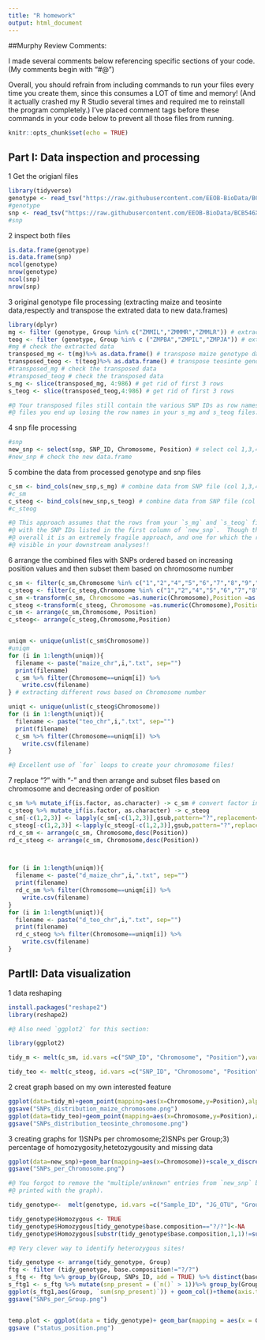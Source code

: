 ```yaml
---
title: "R homework"
output: html_document
---
```


##Murphy Review Comments:

I made several comments below referencing specific sections of your code.
(My comments begin with "#@")

Overall, you should refrain from including commands to run your files every time you create them, since
this consumes a LOT of time and memory! (And it actually crashed my R Studio several times and
required me to reinstall the program completely.) I've placed comment tags before these commands
in your code below to prevent all those files from running.




```r
knitr::opts_chunk$set(echo = TRUE)
```

## Part I: Data inspection and processing

1 Get the origianl files


```r
library(tidyverse)
genotype <- read_tsv("https://raw.githubusercontent.com/EEOB-BioData/BCB546X-Fall2018/master/assignments/UNIX_Assignment/fang_et_al_genotypes.txt")
#genotype
snp <- read_tsv("https://raw.githubusercontent.com/EEOB-BioData/BCB546X-Fall2018/master/assignments/UNIX_Assignment/snp_position.txt")
#snp
```

2 inspect both files

```r
is.data.frame(genotype)
is.data.frame(snp)
ncol(genotype)
nrow(genotype)
ncol(snp)
nrow(snp)
```

3 original genotype file processing (extracting maize and teosinte data,respectly and transpose the extrated data to new data.frames)

```r
library(dplyr)
mg <- filter (genotype, Group %in% c("ZMMIL","ZMMMR","ZMMLR")) # extracting maize data
teog <- filter (genotype, Group %in% c ("ZMPBA","ZMPIL","ZMPJA")) # extracting teosinte data
#mg # check the extracted data
transposed_mg <- t(mg)%>% as.data.frame() # transpose maize genotype data so columns become rows and keep them as data.frame 
transposed_teog <- t(teog)%>% as.data.frame() # transpose teosinte genotype data so columns become rows and keep them as data.frame 
#transposed_mg # check the transposed data
#transposed_teog # check the transposed data
s_mg <- slice(transposed_mg, 4:986) # get rid of first 3 rows 
s_teog <- slice(transposed_teog,4:986) # get rid of first 3 rows

#@ Your transposed files still contain the various SNP IDs as row names, but when you slice these
#@ files you end up losing the row names in your s_mg and s_teog files.
```
4 snp file processing
```r
#snp
new_snp <- select(snp, SNP_ID, Chromosome, Position) # select col 1,3,4 to a new data.frame named new_snp
#new_snp # check the new data.frame

```

5 combine the data from processed genotype and snp files

```r
c_sm <- bind_cols(new_snp,s_mg) # combine data from SNP file (col 1,3,4) and data from maize
#c_sm
c_steog <- bind_cols(new_snp,s_teog) # combine data from SNP file (col 1,3,4) and data from teosinte
#c_steog

#@ This approach assumes that the rows from your `s_mg` and `s_teog` files happen to align perfectly
#@ with the SNP IDs listed in the first column of `new_snp`.  Though that may be the case in this instance,
#@ overall it is an extremely fragile approach, and one for which the resulting errors would not be
#@ visible in your downstream analyses!!
```
6 arrange the combined files with SNPs ordered based on increasing position values and then subset them based on chromosome number

```r
c_sm <- filter(c_sm,Chromosome %in% c("1","2","4","5","6","7","8","9","10","3")&Position !="multiple")# get rid of rows with "unknown" and "multiple" at col2 and col3
c_steog <- filter(c_steog,Chromosome %in% c("1","2","4","5","6","7","8","9","10","3")&Position !="multiple")
c_sm <-transform(c_sm, Chromosome =as.numeric(Chromosome),Position =as.numeric(Position))# transform variables (col2,col3) from character into numeric
c_steog <-transform(c_steog, Chromosome =as.numeric(Chromosome),Position =as.numeric(Position))
c_sm <- arrange(c_sm,Chromosome, Position)
c_steog<- arrange(c_steog,Chromosome,Position) 


uniqm <- unique(unlist(c_sm$Chromosome))
#uniqm
for (i in 1:length(uniqm)){
  filename <- paste("maize_chr",i,".txt", sep="")
  print(filename)
  c_sm %>% filter(Chromosome==uniqm[i]) %>%
    write.csv(filename)
} # extracting different rows based on Chromosome number

uniqt <- unique(unlist(c_steog$Chromosome))
for (i in 1:length(uniqt)){
  filename <- paste("teo_chr",i,".txt", sep="")
  print(filename)
  c_sm %>% filter(Chromosome==uniqm[i]) %>%
    write.csv(filename)
}

#@ Excellent use of `for` loops to create your chromosome files!
```

7 replace "?" with "-" and then arrange and subset files based on chromosome and decreasing order of position

```r
c_sm %>% mutate_if(is.factor, as.character) -> c_sm # convert factor into character before using gsub 
c_steog %>% mutate_if(is.factor, as.character) -> c_steog
c_sm[-c(1,2,3)] <- lapply(c_sm[-c(1,2,3)],gsub,pattern="?",replacement="-",fixed=T)
c_steog[-c(1,2,3)] <-lapply(c_steog[-c(1,2,3)],gsub,pattern="?",replacement="-",fixed=T)
rd_c_sm <- arrange(c_sm, Chromosome,desc(Position))
rd_c_steog <- arrange(c_sm, Chromosome,desc(Position))



for (i in 1:length(uniqm)){
  filename <- paste("d_maize_chr",i,".txt", sep="")
  print(filename)
  rd_c_sm %>% filter(Chromosome==uniqm[i]) %>%
    write.csv(filename)
}
for (i in 1:length(uniqt)){
  filename <- paste("d_teo_chr",i,".txt", sep="")
  print(filename)
  rd_c_steog %>% filter(Chromosome==uniqm[i]) %>%
    write.csv(filename)
}

```

## PartII: Data visualization

1 data reshaping

```r
install.packages("reshape2")
library(reshape2)

#@ Also need `ggplot2` for this section:

library(ggplot2)

tidy_m <- melt(c_sm, id.vars =c("SNP_ID", "Chromosome", "Position"),variable.name = "corn",value.name = "base.composition")

tidy_teo <- melt(c_steog, id.vars =c("SNP_ID", "Chromosome", "Position"),variable.name = "corn",value.name = "base.composition")


```

2 creat graph based on my own interested feature
```r
ggplot(data=tidy_m)+geom_point(mapping=aes(x=Chromosome,y=Position),alpha=0.01)+scale_x_discrete(limits=c(1,2,3,4,5,6,7,8,9,10))# SNPs distribution along each chromosome in Maize
ggsave("SNPs_distribution_maize_chromosome.png")
ggplot(data=tidy_teo)+geom_point(mapping=aes(x=Chromosome,y=Position),alpha=0.01)+scale_x_discrete(limits=c(1,2,3,4,5,6,7,8,9,10))#SNPs distribution along each chromosome in teosinte
ggsave("SNPs_distribution_teosinte_chromosome.png")
```

3 creating graphs for 1)SNPs per chromosome;2)SNPs per Group;3) percentage of homozygosity,hetetozygousity and missing data

```r
ggplot(data=new_snp)+geom_bar(mapping=aes(x=Chromosome))+scale_x_discrete(limits=c(1,2,3,4,5,6,7,8,9,10))
ggsave("SNPs_per_Chromosome.png")

#@ You forgot to remove the "multiple/unknown" entries from `new_snp` before graphing (hence the error
#@ printed with the graph).

tidy_genotype<-  melt(genotype, id.vars =c("Sample_ID", "JG_OTU", "Group"),variable.name = "SNPs_ID",value.name = "base.composition")

tidy_genotype$Homozygous <- TRUE
tidy_genotype$Homozygous[tidy_genotype$base.composition=="?/?"]<-NA
tidy_genotype$Homozygous[substr(tidy_genotype$base.composition,1,1)!=substr(tidy_genotype$base.composition,3,3)] <- FALSE

#@ Very clever way to identify heterozygous sites!

tidy_genotype <- arrange(tidy_genotype, Group)
ftg <- filter (tidy_genotype, base.composition!="?/?")
s_ftg <- ftg %>% group_by(Group, SNPs_ID, add = TRUE) %>% distinct(base.composition) %>% summarize(n())
s_ftg1 <- s_ftg %>% mutate(snp_present = (`n()` > 1))%>% group_by(Group) %>% summarize(sum(snp_present))
ggplot(s_ftg1,aes(Group, `sum(snp_present)`)) + geom_col()+theme(axis.text.x = element_text(angle = 90,hjust = 1))
ggsave("SNPs_per_Group.png")


temp.plot <- ggplot(data = tidy_genotype)+ geom_bar(mapping = aes(x = Group, color = Homozygous, fill = Homozygous), position= "fill")+theme(axis.text.x = element_text(angle = 90,hjust = 1))
ggsave ("status_position.png")



```
